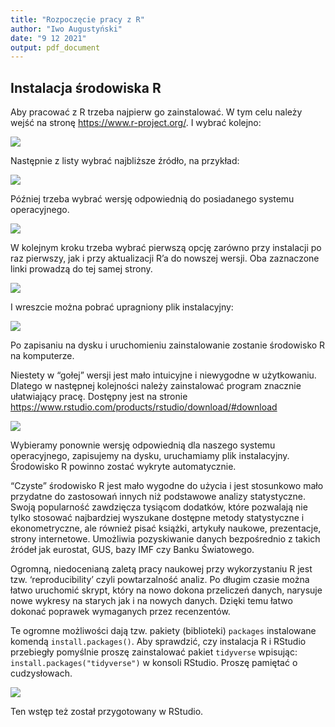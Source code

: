 ```yaml
---
title: "Rozpoczęcie pracy z R"
author: "Iwo Augustyński"
date: "9 12 2021"
output: pdf_document
---
```


## Instalacja środowiska R

Aby pracować z R trzeba najpierw go zainstalować. W tym celu należy wejść na stronę <https://www.r-project.org/>. I wybrać kolejno:

![](Instalacja_1.PNG.jpg)

Następnie z listy wybrać najbliższe źródło, na przykład:

![](Instalacja_2.PNG.jpg)

Później trzeba wybrać wersję odpowiednią do posiadanego systemu operacyjnego.

![](Instalacja_3.PNG)

W kolejnym kroku trzeba wybrać pierwszą opcję zarówno przy instalacji po raz pierwszy, jak i przy aktualizacji R'a do nowszej wersji. Oba zaznaczone linki prowadzą do tej samej strony.

![](Instalacja_4.PNG)

I wreszcie można pobrać upragniony plik instalacyjny:

![](Instalacja_5.PNG)

Po zapisaniu na dysku i uruchomieniu zainstalowanie zostanie środowisko R na komputerze.

Niestety w "gołej" wersji jest mało intuicyjne i niewygodne w użytkowaniu. Dlatego w następnej kolejności należy zainstalować program znacznie ułatwiający pracę. Dostępny jest na stronie <https://www.rstudio.com/products/rstudio/download/#download>

![](Instalacja_6.PNG)

Wybieramy ponownie wersję odpowiednią dla naszego systemu operacyjnego, zapisujemy na dysku, uruchamiamy plik instalacyjny. Środowisko R powinno zostać wykryte automatycznie.

"Czyste" środowisko R jest mało wygodne do użycia i jest stosunkowo mało przydatne do zastosowań innych niż podstawowe analizy statystyczne. Swoją popularność zawdzięcza tysiącom dodatków, które pozwalają nie tylko stosować najbardziej wyszukane dostępne metody statystyczne i ekonometryczne, ale również pisać książki, artykuły naukowe, prezentacje, strony internetowe. Umożliwia pozyskiwanie danych bezpośrednio z takich źródeł jak eurostat, GUS, bazy IMF czy Banku Światowego.

Ogromną, niedocenianą zaletą pracy naukowej przy wykorzystaniu R jest tzw. 'reproducibility' czyli powtarzalność analiz. Po długim czasie można łatwo uruchomić skrypt, który na nowo dokona przeliczeń danych, narysuje nowe wykresy na starych jak i na nowych danych. Dzięki temu łatwo dokonać poprawek wymaganych przez recenzentów.

Te ogromne możliwości dają tzw. pakiety (biblioteki) `packages` instalowane komendą `install.packages()`. Aby sprawdzić, czy instalacja R i RStudio przebiegły pomyślnie proszę zainstalować pakiet `tidyverse` wpisując: `install.packages("tidyverse")` w konsoli RStudio. Proszę pamiętać o cudzysłowach.

![](Instalacja_7.PNG)

Ten wstęp też został przygotowany w RStudio.
